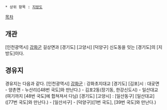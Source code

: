  * 상위 항목 : [[지방도]]

[[목차]]
== 개관 ==
[인천광역시] [[강화군]] 길상면과 [경기도] [고양시] [덕양구] 신도동을 잇는 [경기도]의 [지방도]이다.

== 경유지 ==
경유지는 다음과 같다.
[인천광역시] [[강화군]] : 강화초지대교 
[경기도] [김포]시 : 대곶면 - 양촌면 - 누산리([48번 국도]와 만난다.) - 김포2동(장기동, 한강신도시) - 일산대교(여기까지 [48번 국도]에 합쳐져서 다님)
[경기도] [고양시] : [일산동구] [일산대교]([77번 국도]와 만난다.) - [일산서구] - [덕양구]([1번 국도], [39번 국도]와 만난다.)
